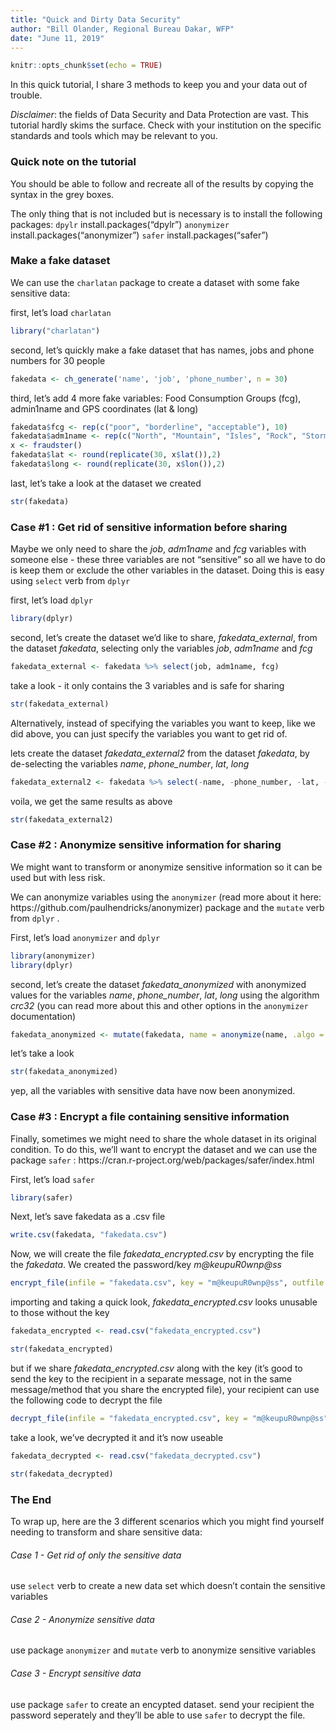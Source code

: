 ```yaml
---
title: "Quick and Dirty Data Security"
author: "Bill Olander, Regional Bureau Dakar, WFP"
date: "June 11, 2019"
---
```


```r
knitr::opts_chunk$set(echo = TRUE)
```


In this quick tutorial, I share 3 methods to keep you and your data out of trouble. 

*Disclaimer*: the fields of Data Security and Data Protection are vast.  This tutorial hardly skims the surface.  Check with your institution on the specific standards and tools which may be relevant to you.    

### Quick note on the tutorial

You should be able to follow and recreate all of the results by copying the syntax in the grey boxes.  

The only thing that is not included but is necessary is to install the following packages:
`dpylr` install.packages("dpylr")
`anonymizer` install.packages("anonymizer")
`safer` install.packages("safer")






### Make a fake dataset

We can use the `charlatan` package to create a dataset with some fake sensitive data:

first, let's load  `charlatan` 

```r
library("charlatan")
```


second, let's quickly make a fake dataset that has names, jobs and phone numbers for 30 people

```r
fakedata <- ch_generate('name', 'job', 'phone_number', n = 30)
```


third, let's add 4 more fake variables:  Food Consumption Groups (fcg), admin1name and GPS coordinates (lat & long)

```r
fakedata$fcg <- rep(c("poor", "borderline", "acceptable"), 10)
fakedata$adm1name <- rep(c("North", "Mountain", "Isles", "Rock", "Stormlands",  "Dorne"), 5)
x <- fraudster()
fakedata$lat <- round(replicate(30, x$lat()),2)
fakedata$long <- round(replicate(30, x$lon()),2)
```

last, let's take a look at the dataset we created


```r
str(fakedata)
```


### Case #1 : Get rid of sensitive information before sharing 

Maybe we only need to share the *job*, *adm1name* and *fcg* variables with someone else  - these three variables are not "sensitive" so all we have to do is keep them or exclude the other variables in the dataset.  Doing this is easy using `select` verb from `dplyr`

first, let's load `dplyr`

```r
library(dplyr)
```

second, let's create the dataset we'd like to share, *fakedata_external*, from the dataset *fakedata*, selecting only the variables *job*, *adm1name* and *fcg*

```r

fakedata_external <- fakedata %>% select(job, adm1name, fcg)
```

take a look - it only contains the 3 variables and is safe for sharing

```r
str(fakedata_external)
```

Alternatively, instead of specifying the variables you want to keep, like we did above, you can just specify the variables you want to get rid of.

lets create the dataset *fakedata_external2* from the dataset *fakedata*, by de-selecting the variables *name*, *phone_number*, *lat*,  *long*

```r
fakedata_external2 <- fakedata %>% select(-name, -phone_number, -lat, -long)
```

voila, we get the same results as above

```r
str(fakedata_external2)
```

### Case #2 : Anonymize sensitive information for sharing

We might want to transform or anonymize sensitive information so it can be used but with less risk.  

We can anonymize variables using the `anonymizer` (read more about it here: https://github.com/paulhendricks/anonymizer) package and the `mutate` verb from `dplyr` .  

First, let's load `anonymizer` and `dplyr`

```r
library(anonymizer)
library(dplyr)
```

second, let's create the dataset *fakedata_anonymized* with anonymized values for the variables *name*, *phone_number*, *lat*, *long* using the algorithm *crc32* (you can read more about this and other options in the `anonymizer` documentation)

```r
fakedata_anonymized <- mutate(fakedata, name = anonymize(name, .algo = "crc32"), phone_number = anonymize(phone_number, .algo = "crc32"), lat = anonymize(lat, .algo = "crc32"), long = anonymize(long, .algo = "crc32"))
```


let's take a look 

```r
str(fakedata_anonymized)
```

yep, all the variables with sensitive data have now been anonymized. 


### Case #3 : Encrypt a file containing sensitive information 

Finally, sometimes we might need to share the whole dataset in its original condition.  To do this, we'll want to encrypt the dataset and we can use the package `safer` : https://cran.r-project.org/web/packages/safer/index.html


First, let's load `safer`

```r
library(safer)
```

Next, let's save fakedata as a .csv file

```r
write.csv(fakedata, "fakedata.csv")
```

Now, we will create the file *fakedata_encrypted.csv* by encrypting the file the *fakedata*.  We created the password/key *m@keupuR0wnp@ss*  
  
```r
encrypt_file(infile = "fakedata.csv", key = "m@keupuR0wnp@ss", outfile = "fakedata_encrypted.csv")
```


importing and taking a quick look, *fakedata_encrypted.csv* looks unusable to those without the key

```r
fakedata_encrypted <- read.csv("fakedata_encrypted.csv")

str(fakedata_encrypted)
```

but if we share *fakedata_encrypted.csv* along with the key (it's good to send the key to the recipient in a separate message, not in the same message/method that you share the encrypted file),  your recipient can use the following code to decrypt the file

```r
decrypt_file(infile = "fakedata_encrypted.csv", key = "m@keupuR0wnp@ss", outfile = "fakedata_decrypted.csv")
```

take a look, we've decrypted it and it's now useable

```r

fakedata_decrypted <- read.csv("fakedata_decrypted.csv")

str(fakedata_decrypted)
```

### The End

To wrap up, here are the 3 different scenarios which you might find yourself needing to transform and share sensitive data:

###### Case 1 - Get rid of only the sensitive data 
use `select` verb  to create a new data set which doesn't contain the sensitive variables

###### Case 2 - Anonymize sensitive data
use package `anonymizer` and `mutate` verb to anonymize sensitive variables

###### Case 3 - Encrypt sensitive data
use package `safer` to create an encypted dataset.  send your recipient the password seperately and they'll be able to use `safer` to decrypt the file.


